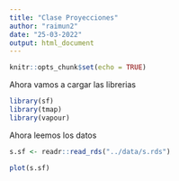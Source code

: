 ```yaml
---
title: "Clase Proyecciones"
author: "raimun2"
date: "25-03-2022"
output: html_document
---
```


```r
knitr::opts_chunk$set(echo = TRUE)
```

Ahora vamos a cargar las librerias

```r
library(sf)
library(tmap)
library(vapour)
```

Ahora leemos los datos

```r
s.sf <- readr::read_rds("../data/s.rds")

plot(s.sf)
```

